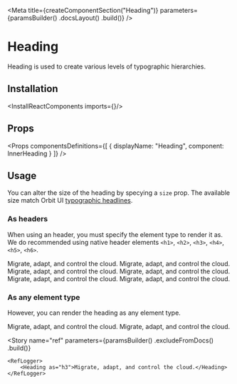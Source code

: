 
<Meta
    title={createComponentSection("Heading")}
    parameters={paramsBuilder()
        .docsLayout(<ReactComponentsLayout sourcePath="/packages/react-components/src/text/src" />)
        .build()}
/>

# Heading

Heading is used to create various levels of typographic hierarchies.

## Installation

<InstallReactComponents imports={<Imports />}/>

## Props

<Props
    componentsDefinitions={[
        { displayName: "Heading", component: InnerHeading }
    ]}
/>

## Usage

You can alter the size of the heading by specying a `size` prop. The available size match Orbit UI [typographic headlines](?path=/docs/materials-typography--page#headlines).

### As headers

When using an header, you must specify the element type to render it as. We do recommended using native header elements `<h1>`, `<h2>`, `<h3>`, `<h4>`, `<h5>`, `<h6>`.

<Preview>
    <Story name="as headers">
        <div>
            <Heading as="h1" size="xl">Migrate, adapt, and control the cloud.</Heading>
            <Heading as="h2" size="lg">Migrate, adapt, and control the cloud.</Heading>
            <Heading as="h3">Migrate, adapt, and control the cloud.</Heading>
            <Heading as="h4" size="sm">Migrate, adapt, and control the cloud.</Heading>
            <Heading as="h5" size="xs">Migrate, adapt, and control the cloud.</Heading>
            <Heading as="h6" size="2xs">Migrate, adapt, and control the cloud.</Heading>
        </div>
    </Story>
</Preview>

### As any element type

However, you can render the heading as any element type.

<Preview>
    <Story name="as div">
        <div>
            <Heading as="div">Migrate, adapt, and control the cloud.</Heading>
            <Heading as="div" size="sm">Migrate, adapt, and control the cloud.</Heading>
        </div>
    </Story>
</Preview>

<Story
    name="ref"
    parameters={paramsBuilder()
        .excludeFromDocs()
        .build()}
>
    <RefLogger>
        <Heading as="h3">Migrate, adapt, and control the cloud.</Heading>
    </RefLogger>
</Story>
